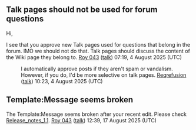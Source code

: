== Talk pages should not be used for forum questions ==

Hi,

I see that you approve new Talk pages used for questions that belong in the forum. IMO we should not do that. Talk pages should discuss the content of the Wiki page they belong to. [[User:Roy 043|Roy 043]] ([[User talk:Roy 043|talk]]) 07:19, 4 August 2025 (UTC)

:I automatically approve posts if they aren't spam or vandalism. However, if you do, I'd be more selective on talk pages. [[User:Reqrefusion|Reqrefusion]] ([[User talk:Reqrefusion|talk]]) 10:23, 4 August 2025 (UTC)

== Template:Message seems broken ==

The Template:Message seems broken after your recent edit. Please check [[Release_notes_1.1]]. [[User:Roy 043|Roy 043]] ([[User talk:Roy 043|talk]]) 12:39, 17 August 2025 (UTC)